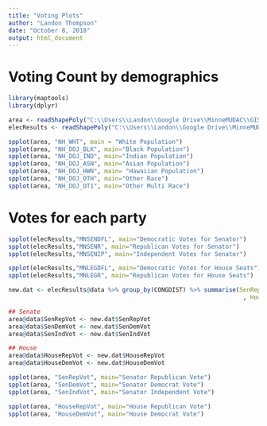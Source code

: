 ---
title: "Voting Plots"
author: "Landon Thompson"
date: "October 8, 2018"
output: html_document
---

# Voting Count by demographics
```{r , echo=FALSE, warning= FALSE, message=FALSE}
library(maptools)
library(dplyr)

area <- readShapePoly("C:\\Users\\Landon\\Google Drive\\MinneMUDAC\\GIS\\Political Boundary GIS\\GIS\\C2012.shp")
elecResults <- readShapePoly("C:\\Users\\Landon\\Google Drive\\MinneMUDAC\\GIS\\ElectionResults\\elec2016.shp")

spplot(area, "NH_WHT", main = "White Population")
spplot(area, "NH_DOJ_BLK", main="Black Population")
spplot(area, "NH_DOJ_IND", main="Indian Population")
spplot(area, "NH_DOJ_ASN", main="Asian Population")
spplot(area, "NH_DOJ_HWN", main= "Hawaiian Population")
spplot(area, "NH_DOJ_OTH", main="Other Race")
spplot(area, "NH_DOJ_OT1", main="Other Multi Race")
```

# Votes for each party

```{r , echo=FALSE, warning= FALSE, message=FALSE}
spplot(elecResults,"MNSENDFL", main="Democratic Votes for Senator")
spplot(elecResults,"MNSENR", main="Republican Votes for Senator")
spplot(elecResults,"MNSENIP", main="Independent Votes for Senator")

spplot(elecResults,"MNLEGDFL", main="Democratic Votes for House Seats")
spplot(elecResults,"MNLEGR", main="Republican Votes for House Seats")

new.dat <- elecResults@data %>% group_by(CONGDIST) %>% summarise(SenRepVot=sum(MNSENR),SenDemVot=sum(MNSENDFL), SenIndVot = sum(MNSENIP)
                                                                  , HouseRepVot = sum(MNLEGR), HouseDemVot = sum(MNLEGDFL))

## Senate 
area@data$SenRepVot <- new.dat$SenRepVot
area@data$SenDemVot <- new.dat$SenDemVot
area@data$SenIndVot <- new.dat$SenIndVot

## House
area@data$HouseRepVot <- new.dat$HouseRepVot
area@data$HouseDemVot <- new.dat$HouseDemVot

spplot(area, "SenRepVot", main="Senator Republican Vote")
spplot(area, "SenDemVot", main="Senator Democrat Vote")
spplot(area, "SenIndVot", main="Senator Independent Vote")

spplot(area, "HouseRepVot", main="House Republican Vote")
spplot(area, "HouseDemVot", main="House Democrat Vote")
```
